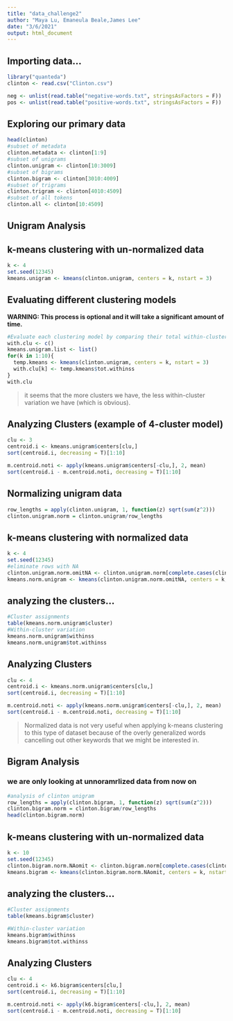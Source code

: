 ```yaml
---
title: "data_challenge2"
author: "Maya Lu, Emaneula Beale,James Lee"
date: "3/6/2021"
output: html_document
---
```

## Importing data...
```r
library("quanteda")
clinton <- read.csv("Clinton.csv")

neg <- unlist(read.table("negative-words.txt", stringsAsFactors = F))
pos <- unlist(read.table("positive-words.txt", stringsAsFactors = F))

```

## Exploring our primary data
```r
head(clinton)
#subset of metadata
clinton.metadata <- clinton[1:9]
#subset of unigrams
clinton.unigram <- clinton[10:3009]
#subset of bigrams
clinton.bigram <- clinton[3010:4009]
#subset of trigrams
clinton.trigram <- clinton[4010:4509]
#subset of all tokens
clinton.all <- clinton[10:4509]
```


## Unigram Analysis

## k-means clustering with un-normalized data
```r
k <- 4 
set.seed(12345)
kmeans.unigram <- kmeans(clinton.unigram, centers = k, nstart = 3)
```

## Evaluating different clustering models
**WARNING: This process is optional and it will take a significant amount of time.**
```r
#Evaluate each clustering model by comparing their total within-cluster variations (a.k.a The Elbow Method)
with.clu <- c()
kmeans.unigram.list <- list()
for(k in 1:10){
  temp.kmeans <- kmeans(clinton.unigram, centers = k, nstart = 3)
  with.clu[k] <- temp.kmeans$tot.withinss
}
with.clu
```
> it seems that the more clusters we have, the less within-cluster variation we have (which is obvious). 

## Analyzing Clusters (example of 4-cluster model)
```r
clu <- 3
centroid.i <- kmeans.unigram$centers[clu,]
sort(centroid.i, decreasing = T)[1:10]

m.centroid.noti <- apply(kmeans.unigram$centers[-clu,], 2, mean)
sort(centroid.i - m.centroid.noti, decreasing = T)[1:10]
```

## Normalizing unigram data
```r
row_lengths = apply(clinton.unigram, 1, function(z) sqrt(sum(z^2)))
clinton.unigram.norm = clinton.unigram/row_lengths
```

## k-means clustering with normalized data
```r
k <- 4
set.seed(12345)
#eliminate rows with NA
clinton.unigram.norm.omitNA <- clinton.unigram.norm[complete.cases(clinton.unigram.norm), ]
kmeans.norm.unigram <- kmeans(clinton.unigram.norm.omitNA, centers = k, nstart = 3)
```

## analyzing the clusters...
```r
#Cluster assignments
table(kmeans.norm.unigram$cluster)
#Within-cluster variation
kmeans.norm.unigram$withinss
kmeans.norm.unigram$tot.withinss
```

## Analyzing Clusters
```r
clu <- 4
centroid.i <- kmeans.norm.unigram$centers[clu,]
sort(centroid.i, decreasing = T)[1:10]

m.centroid.noti <- apply(kmeans.norm.unigram$centers[-clu,], 2, mean)
sort(centroid.i - m.centroid.noti, decreasing = T)[1:10]
```
> Normalized data is not very useful when applying k-means clustering to this type of dataset because of the overly generalized words cancelling out other keywords that we might be interested in. 



## Bigram Analysis
### we are only looking at unnoramrlized data from now on
```r
#analysis of clinton unigram
row_lengths = apply(clinton.bigram, 1, function(z) sqrt(sum(z^2)))
clinton.bigram.norm = clinton.bigram/row_lengths
head(clinton.bigram.norm)
```

## k-means clustering with un-normalized data
```r
k <- 10
set.seed(12345)
clinton.bigram.norm.NAomit <- clinton.bigram.norm[complete.cases(clinton.bigram.norm), ]
kmeans.bigram <- kmeans(clinton.bigram.norm.NAomit, centers = k, nstart = 3)
```

## analyzing the clusters...
```r
#Cluster assignments
table(kmeans.bigram$cluster)

#Within-cluster variation
kmeans.bigram$withinss
kmeans.bigram$tot.withinss
```
## Analyzing Clusters
```r
clu <- 4
centroid.i <- k6.bigram$centers[clu,]
sort(centroid.i, decreasing = T)[1:10]

m.centroid.noti <- apply(k6.bigram$centers[-clu,], 2, mean)
sort(centroid.i - m.centroid.noti, decreasing = T)[1:10]
```





